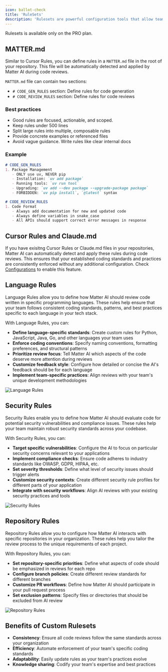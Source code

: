 ```yaml
---
icon: ballot-check
title: 'RuleSets'
description: 'Rulesets are powerful configuration tools that allow teams to precisely define how they want Matter AI to perform code reviews. By customizing rulesets, teams can ensure that AI-powered reviews align perfectly with their specific standards, practices, and requirements.'
---
```


<Note>
Rulesets is available only on the PRO plan.
</Note>

## MATTER.md
Similar to Cursor Rules, you can define rules in a `MATTER.md` file in the root of your repository. This file will be automatically detected and applied by Matter AI during code reviews.

`MATTER.md` file can contain two sections:

- `# CODE_GEN_RULES` section: Define rules for code generation
- `# CODE_REVIEW_RULES` section: Define rules for code reviews

### Best practices
- Good rules are focused, actionable, and scoped.
- Keep rules under 500 lines
- Split large rules into multiple, composable rules
- Provide concrete examples or referenced files
- Avoid vague guidance. Write rules like clear internal docs

### Example

```markdown MATTER.md lines icon="markdown"
# CODE_GEN_RULES
1. Package Management
   - ONLY use uv, NEVER pip
   - Installation: `uv add package`
   - Running tools: `uv run tool`
   - Upgrading: `uv add --dev package --upgrade-package package`
   - FORBIDDEN: `uv pip install`, `@latest` syntax

# CODE_REVIEW_RULES
1. Code Format
   - Always add documentation for new and updated code
   - Always define variables in snake_case
   - All APIs should support correct error messages in response
```

## Cursor Rules and Claude.md
If you have exisitng Cursor Rules or Claude.md files in your repositories, Matter AI can automatically detect and apply these rules during code reviews. This ensures that your established coding standards and practices are consistently enforced without any additional configuration. Check [Configurations](/features/configurations) to enable this feature.

## Language Rules

Language Rules allow you to define how Matter AI should review code written in specific programming languages. These rules help ensure that your team follows consistent coding standards, patterns, and best practices specific to each language in your tech stack.

With Language Rules, you can:

- **Define language-specific standards**: Create custom rules for Python, JavaScript, Java, Go, and other languages your team uses
- **Enforce coding conventions**: Specify naming conventions, formatting preferences, and structural patterns
- **Prioritize review focus**: Tell Matter AI which aspects of the code deserve more attention during reviews
- **Customize feedback style**: Configure how detailed or concise the AI's feedback should be for each language
- **Implement team-specific practices**: Align reviews with your team's unique development methodologies

<Frame>
<img src="/images/enterprise/language-rules.png" alt="Language Rules" />
</Frame>

## Security Rules

Security Rules enable you to define how Matter AI should evaluate code for potential security vulnerabilities and compliance issues. These rules help your team maintain robust security standards across your codebase.

With Security Rules, you can:

- **Target specific vulnerabilities**: Configure the AI to focus on particular security concerns relevant to your applications
- **Implement compliance checks**: Ensure code adheres to industry standards like OWASP, GDPR, HIPAA, etc.
- **Set severity thresholds**: Define what level of security issues should trigger alerts
- **Customize security contexts**: Create different security rule profiles for different parts of your application
- **Integrate with security workflows**: Align AI reviews with your existing security practices and tools

<Frame>
<img src="/images/enterprise/security-rules.png" alt="Security Rules" />
</Frame>

## Repository Rules

Repository Rules allow you to configure how Matter AI interacts with specific repositories in your organization. These rules help you tailor the review process to the unique requirements of each project.

With Repository Rules, you can:

- **Set repository-specific priorities**: Define what aspects of code should be emphasized in reviews for each repo
- **Configure branch policies**: Create different review standards for different branches
- **Customize PR workflows**: Define how Matter AI should participate in your pull request process
- **Set exclusion patterns**: Specify files or directories that should be excluded from AI review

<Frame>
<img src="/images/enterprise/repository-rules.png" alt="Repository Rules" />
</Frame>

## Benefits of Custom Rulesets

- **Consistency**: Ensure all code reviews follow the same standards across your organization
- **Efficiency**: Automate enforcement of your team's specific coding standards
- **Adaptability**: Easily update rules as your team's practices evolve
- **Knowledge sharing**: Codify your team's expertise and best practices